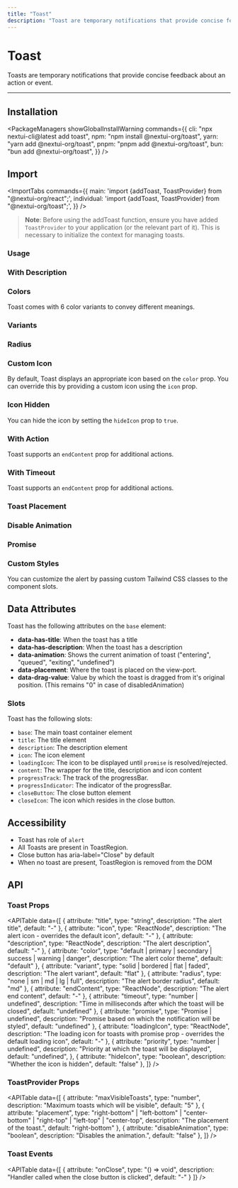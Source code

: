 ```yaml
---
title: "Toast"
description: "Toast are temporary notifications that provide concise feedback about an action or event."
---
```



# Toast

Toasts are temporary notifications that provide concise feedback about an action or event.

<ComponentLinks component="toast" />

---

<CarbonAd />

## Installation

<PackageManagers
  showGlobalInstallWarning
  commands={{
    cli: "npx nextui-cli@latest add toast",
    npm: "npm install @nextui-org/toast",
    yarn: "yarn add @nextui-org/toast",
    pnpm: "pnpm add @nextui-org/toast",
    bun: "bun add @nextui-org/toast",
  }}
/>

## Import

<ImportTabs
  commands={{
    main: 'import {addToast, ToastProvider} from "@nextui-org/react";',
    individual: 'import {addToast, ToastProvider} from "@nextui-org/toast";',
  }}
/>

> **Note**: Before using the addToast function, ensure you have added `ToastProvider` to your application (or the relevant part of it). This is necessary to initialize the context for managing toasts.

### Usage

<CodeDemo
  asIframe
  title="Usage"
  previewHeight="300px"
  iframeSrc="/examples/toast/usage"
  files={toastContent.usage}
/>

### With Description

<CodeDemo
  asIframe
  title="WithDescription"
  previewHeight="300px"
  iframeSrc="/examples/toast/with-description"
  files={toastContent.description}
/>

### Colors

Toast comes with 6 color variants to convey different meanings.

<CodeDemo
  asIframe
  title="Color"
  previewHeight="600px"
  iframeSrc="/examples/toast/color"
  files={toastContent.color}
/>

### Variants

<CodeDemo
  asIframe
  title="Variants"
  previewHeight="500px"
  iframeSrc="/examples/toast/variant"
  files={toastContent.variants}
/>

### Radius

<CodeDemo
  asIframe
  title="Radius"
  previewHeight="600px"
  iframeSrc="/examples/toast/radius"
  files={toastContent.radius}
/>

### Custom Icon

By default, Toast displays an appropriate icon based on the `color` prop. You can override this by providing a custom icon using the `icon` prop.

<CodeDemo
  asIframe
  title="Custom Icon"
  previewHeight="600px"
  iframeSrc="/examples/toast/custom-icon"
  files={toastContent.customIcon}
/>

### Icon Hidden

You can hide the icon by setting the `hideIcon` prop to `true`.

<CodeDemo
  asIframe
  title="Without Icon"
  previewHeight="350px"
  iframeSrc="/examples/toast/hidden-icon"
  files={toastContent.hiddenIcon}
/>

### With Action

Toast supports an `endContent` prop for additional actions.

<CodeDemo
  asIframe
  title="With Action"
  previewHeight="350px"
  iframeSrc="/examples/toast/with-action"
  files={toastContent.withAction}
/>

### With Timeout

Toast supports an `endContent` prop for additional actions.

<CodeDemo
  asIframe
  title="With Timeout"
  previewHeight="350px"
  iframeSrc="/examples/toast/with-timeout"
  files={toastContent.withTimeout}
/>

### Toast Placement

<CodeDemo
  asIframe
  title="Placement"
  previewHeight="400px"
  iframeSrc="/examples/toast/placement"
  files={toastContent.placement}
/>

### Disable Animation

<CodeDemo
  asIframe
  title="Placement"
  previewHeight="400px"
  iframeSrc="/examples/toast/disable-animation"
  files={toastContent.disableAnimation}
/>

### Promise

<CodeDemo
  asIframe
  title="Promise"
  previewHeight="400px"
  iframeSrc="/examples/toast/promise"
  files={toastContent.promise}
/>

### Custom Styles

You can customize the alert by passing custom Tailwind CSS classes to the component slots.

<CodeDemo
  asIframe
  title="Custom Style"
  previewHeight="350px"
  iframeSrc="/examples/toast/custom-style"
  files={toastContent.customStyles}
/>

<Spacer y={4} />

## Data Attributes

Toast has the following attributes on the `base` element:

- **data-has-title**: When the toast has a title
- **data-has-description**: When the toast has a description
- **data-animation**: Shows the current animation of toast ("entering", "queued", "exiting", "undefined")
- **data-placement**: Where the toast is placed on the view-port.
- **data-drag-value**: Value by which the toast is dragged from it's original position. (This remains "0" in case of disabledAnimation)

<Spacer y={4} />

### Slots

Toast has the following slots:

- `base`: The main toast container element
- `title`: The title element
- `description`: The description element
- `icon`: The icon element
- `loadingIcon`: The icon to be displayed until `promise` is resolved/rejected.
- `content`: The wrapper for the title, description and icon content
- `progressTrack`: The track of the progressBar.
- `progressIndicator`: The indicator of the progressBar.
- `closeButton`: The close button element
- `closeIcon`: The icon which resides in the close button.


## Accessibility

- Toast has role of `alert`
- All Toasts are present in ToastRegion.
- Close button has aria-label="Close" by default
- When no toast are present, ToastRegion is removed from the DOM

<Spacer y={4} />

## API

### Toast Props

<APITable
  data={[
    {
      attribute: "title",
      type: "string",
      description: "The alert title",
      default: "-"
    },
    {
      attribute: "icon", 
      type: "ReactNode",
      description: "The alert icon - overrides the default icon",
      default: "-"
    },
    {
      attribute: "description",
      type: "ReactNode", 
      description: "The alert description",
      default: "-"
    },
    {
      attribute: "color",
      type: "default | primary | secondary | success | warning | danger",
      description: "The alert color theme",
      default: "default"
    },
    {
      attribute: "variant",
      type: "solid | bordered | flat | faded",
      description: "The alert variant",
      default: "flat"
    },
    {
      attribute: "radius",
      type: "none | sm | md | lg | full",
      description: "The alert border radius",
      default: "md"
    },
    {
      attribute: "endContent",
      type: "ReactNode",
      description: "The alert end content", 
      default: "-"
    },
    {
      attribute: "timeout",
      type: "number | undefined",
      description: "Time in milliseconds after which the toast will be closed", 
      default: "undefined"
    },
    {
      attribute: "promise",
      type: "Promise | undefined",
      description: "Promise based on which the notification will be styled",
      default: "undefined"
    },
    {
      attribute: "loadingIcon", 
      type: "ReactNode",
      description: "The loading icon for toasts with promise prop - overrides the default loading icon",
      default: "-"
    },
    {
      attribute: "priority",
      type: "number | undefined",
      description: "Priority at which the toast will be displayed",
      default: "undefined",
    },
    {
      attribute: "hideIcon",
      type: "boolean",
      description: "Whether the icon is hidden",
      default: "false"
    },
  ]}
/>

### ToastProvider Props

<APITable
  data={[
    {
      attribute: "maxVisibleToasts",
      type: "number",
      description: "Maximum toasts which will be visible",
      default: "5"
    },
    {
      attribute: "placement", 
      type: "right-bottom" | "left-bottom" | "center-bottom" | "right-top" | "left-top" | "center-top",
      description: "The placement of the toast.",
      default: "right-bottom"
    },
    {
      attribute: "disableAnimation", 
      type: "boolean",
      description: "Disables the animation.",
      default: "false"
    },
  ]}
/>


### Toast Events

<APITable
  data={[
    {
      attribute: "onClose",
      type: "() => void",
      description: "Handler called when the close button is clicked",
      default: "-"
    }
  ]}
/>